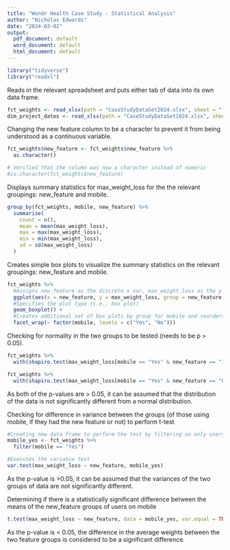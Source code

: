 ---
title: "Wondr Health Case Study - Statistical Analysis"
author: "Nicholas Edwards"
date: "2024-03-02"
output:
  pdf_document: default
  word_document: default
  html_document: default
---

```{r setup, include=FALSE}
library("tidyverse")
library("readxl")
```

Reads in the relevant spreadsheet and puts either tab of data into its own data frame.

```{r data import}
fct_weights <- read_xlsx(path = "CaseStudyDataSet2024.xlsx", sheet = "fct_weights")
dim_project_dates <- read_xlsx(path = "CaseStudyDataSet2024.xlsx", sheet = "dim_project_dates")

```

Changing the new feature column to be a character to prevent it from being understood as a continuous variable. 

```{r data cleaning}
fct_weights$new_feature <- fct_weights$new_feature %>%
  as.character()

# Verified that the column was now a character instead of numeric
#is.character(fct_weights$new_feature)
```

Displays summary statistics for max_weight_loss for the the relevant groupings: new_feature and mobile.

```{r summary stats, message = FALSE}
group_by(fct_weights, mobile, new_feature) %>%
  summarise(
    count = n(),
    mean = mean(max_weight_loss),
    max = max(max_weight_loss),
    min = min(max_weight_loss),
    sd = sd(max_weight_loss)
  )

```

Creates simple box plots to visualize the summary statistics on the relevant groupings: new_feature and mobile.

```{r boxplot}
fct_weights %>%
  #Assigns new_feature as the discrete x var, max_weight_loss as the y var, and also adds the color (fill) to distinguish new_feature
  ggplot(aes(x = new_feature, y = max_weight_loss, group = new_feature, fill = new_feature)) +
  #Specifies the plot type (i.e., box plot)
  geom_boxplot() +
  #Creates additional set of box plots by group for mobile and reorders (levels) to have Yes first and No second
  facet_wrap(~ factor(mobile, levels = c("Yes", "No")))
```

Checking for normality in the two groups to be tested (needs to be p > 0.05).

```{r normality test}
fct_weights %>%
  with(shapiro.test(max_weight_loss[mobile == "Yes" & new_feature == "1"]))

fct_weights %>%
  with(shapiro.test(max_weight_loss[mobile == "Yes" & new_feature == "0"]))
```
As both of the p-values are > 0.05, it can be assumed that the distribution of the data is not significantly different from a normal distribution.

Checking for difference in variance between the groups (of those using mobile, if they had the new feature or not) to perform t-test

```{r variance test}
#Creating new data frame to perform the test by filtering on only users on mobile
mobile_yes <- fct_weights %>%
  filter(mobile == "Yes")

#Executes the variance test
var.test(max_weight_loss ~ new_feature, mobile_yes)
```
As the p-value is >0.05, it can be assumed that the variances of the two groups of data are not significantly different. 

Determining if there is a statistically significant difference between the means of the new_feature groups of users on mobile

```{r t-test}
t.test(max_weight_loss ~ new_feature, data = mobile_yes, var.equal = TRUE)
```
As the p-value is < 0.05, the difference in the average weights between the two feature groups is considered to be a significant difference.
